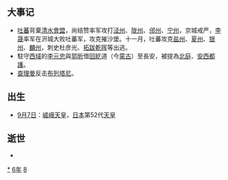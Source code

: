 {{yearTOC|786|唐'''[[貞元_(唐朝)|貞元]]二年'''；南诏'''[[上元_(南诏)|上元]]三年'''；李希烈'''[[武成_(李希烈)|武成]]三年'''；日本'''[[延曆|延曆]]五年'''；渤海国'''[[大興_(渤海)|大興]]四十九年'''}}

== 大事记 ==
*[[吐蕃|吐蕃]]背棄[[清水之盟|清水會盟]]，尚结赞率军攻打[[涇州|泾州]]、[[隴州|陇州]]、[[邠州_(彬州)|邠州]]、[[寧州|宁州]]，京城戒严，[[李晟|李晟]]率军在汧城大败吐蕃军，攻克摧沙堡。十一月，吐蕃攻克[[盐州_(陕西省)|盐州]]、[[夏州|夏州]]、[[银州_(北周)|银州]]、[[麟州_(开元)|麟州]]，刺史杜彦光、[[拓跋乾晖|拓跋乾晖]]等出逃。
*駐守[[西域|西域]]的[[李元忠|李元忠]]與[[郭昕|郭昕]]借[[回紇|回紇]]道（今[[蒙古国|蒙古]]）至長安，被提為[[北庭大都护府|北庭]]、[[安西大都护府|安西都護]]。
*[[查理曼|查理曼]]反击[[布列塔尼|布列塔尼]]。

== 出生 ==
*[[9月7日|9月7日]]：[[嵯峨天皇|嵯峨天皇]]，[[日本|日本]]第52代[[天皇|天皇]]

== 逝世 ==
{{Wikisource year mention}}
*

[[Category:786年|*]]
[[Category:780年代|6年]]
[[Category:8世纪各年|8]]